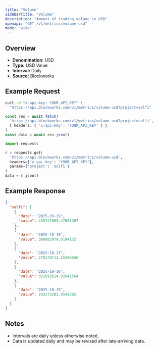 ```yaml
---
title: "Volume"
sidebarTitle: "Volume"
description: "Amount of trading volume in USD"
openapi: "GET /v1/metrics/volume-usd"
mode: "wide"
---
```


## Overview

- **Denomination:** USD
- **Type:** USD Value
- **Interval:** Daily
- **Source:** Blockworks

## Example Request

<CodeGroup>

```bash cURL
curl -H "x-api-key: YOUR_API_KEY" \
  "https://api.blockworks.com/v1/metrics/volume-usd?project=solfi"
```

```typescript TypeScript
const res = await fetch(
  'https://api.blockworks.com/v1/metrics/volume-usd?project=solfi',
  { headers: { 'x-api-key': 'YOUR_API_KEY' } }
)
const data = await res.json()
```

```python Python
import requests

r = requests.get(
  'https://api.blockworks.com/v1/metrics/volume-usd',
  headers={'x-api-key': 'YOUR_API_KEY'},
  params={'project': 'solfi'}
)
data = r.json()
```

</CodeGroup>

## Example Response

```json
{
  "solfi": [
    {
      "date": "2025-10-19",
      "value": 439721009.47691387
    },
    {
      "date": "2025-10-18",
      "value": 360083979.0194152
    },
    {
      "date": "2025-10-17",
      "value": 270370712.15586656
    },
    {
      "date": "2025-10-16",
      "value": 321692614.92642564
    },
    {
      "date": "2025-10-15",
      "value": 242273283.6541392
    }
  ]
}
```

## Notes
- Intervals are daily unless otherwise noted.
- Data is updated daily and may be revised after late-arriving data.